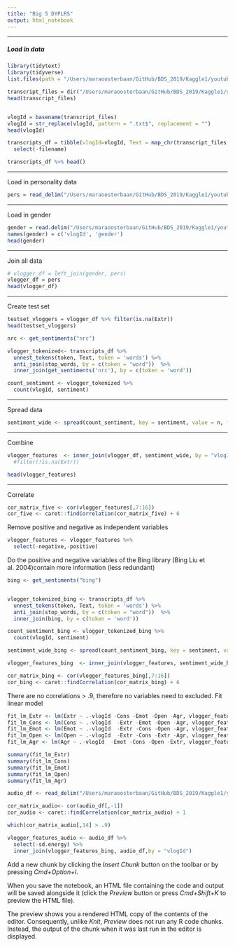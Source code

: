 ```yaml
---
title: "Big 5 DYPLRS"
output: html_notebook
---
```



******
##### Load in data

```r
library(tidytext)
library(tidyverse)
list.files(path = "/Users/maraoosterbaan/GitHub/BDS_2019/Kaggle1/youtube-personality/transcripts")

transcript_files = dir("/Users/maraoosterbaan/GitHub/BDS_2019/Kaggle1/youtube-personality/transcripts", full.names = TRUE) 
head(transcript_files)


vlogId = basename(transcript_files)
vlogId = str_replace(vlogId, pattern = ".txt$", replacement = "")
head(vlogId)

transcripts_df = tibble(vlogId=vlogId, Text = map_chr(transcript_files, ~ paste(readLines(.x), collapse = "\\n")), filename = transcript_files) %>% 
  select(-filename)

transcripts_df %>% head()

```

******
Load in personality data
```r
pers = read_delim("/Users/maraoosterbaan/GitHub/BDS_2019/Kaggle1/youtube-personality/YouTube-Personality-Personality_impression_scores_train.csv", " ")
```

******
Load in gender
```r
gender = read.delim("/Users/maraoosterbaan/GitHub/BDS_2019/Kaggle1/youtube-personality/YouTube-Personality-gender.csv", head=FALSE, sep=" ", skip = 2)
names(gender) = c('vlogId', 'gender')
head(gender)
```

******
Join all data
```r
# vlogger_df = left_join(gender, pers)
vlogger_df = pers
head(vlogger_df)
```

******
Create test set
```r
testset_vloggers = vlogger_df %>% filter(is.na(Extr))
head(testset_vloggers)
```
```r
nrc <- get_sentiments("nrc")

vlogger_tokenized<- transcripts_df %>% 
  unnest_tokens(token, Text, token = 'words') %>% 
  anti_join(stop_words, by = c(token = "word"))  %>% 
  inner_join(get_sentiments('nrc'), by = c(token = 'word')) 

count_sentiment <- vlogger_tokenized %>% 
  count(vlogId, sentiment)
```

******
Spread data

```r
sentiment_wide <- spread(count_sentiment, key = sentiment, value = n, fill = 0)

```

******
Combine
```r
vlogger_features  <- inner_join(vlogger_df, sentiment_wide, by = "vlogId")  #%>% 
  #filter(!is.na(Extr))

head(vlogger_features)
```


******
Correlate

```r

cor_matrix_five <- cor(vlogger_features[,7:16])
cor_five <- caret::findCorrelation(cor_matrix_five) + 6

```

Remove positive and negative as independent variables
```r
vlogger_features <- vlogger_features %>% 
  select(-negative,-positive)
```


Do the positive and negative variables of the  Bing library (Bing Liu et al. 2004)contain more information (less redundant)

```r
bing <- get_sentiments("bing")


vlogger_tokenized_bing <- transcripts_df %>% 
  unnest_tokens(token, Text, token = 'words') %>% 
  anti_join(stop_words, by = c(token = "word"))  %>% 
  inner_join(bing, by = c(token = 'word')) 

count_sentiment_bing <- vlogger_tokenized_bing %>% 
  count(vlogId, sentiment)

sentiment_wide_bing <- spread(count_sentiment_bing, key = sentiment, value = n, fill = 0)

vlogger_features_bing  <- inner_join(vlogger_features, sentiment_wide_bing, by = "vlogId")

cor_matrix_bing <- cor(vlogger_features_bing[,7:16])
cor_bing <- caret::findCorrelation(cor_matrix_bing) + 6


```

There are no correlations > .9, therefore no variables need to excluded.
Fit linear model

```r
fit_lm_Extr <- lm(Extr ~ .-vlogId -Cons -Emot -Open -Agr, vlogger_features_bing)
fit_lm_Cons <- lm(Cons ~ .-vlogId  -Extr -Emot -Open -Agr, vlogger_features_bing)
fit_lm_Emot <- lm(Emot ~ .-vlogId  -Extr -Cons -Open -Agr, vlogger_features_bing)
fit_lm_Open <- lm(Open ~ .-vlogId  -Extr -Cons -Extr -Agr, vlogger_features_bing)
fit_lm_Agr <- lm(Agr ~ .-vlogId  -Emot -Cons -Open -Extr, vlogger_features_bing)

summary(fit_lm_Extr)
summary(fit_lm_Cons)
summary(fit_lm_Emot)
summary(fit_lm_Open)
summary(fit_lm_Agr)
```
```r
audio_df <- read_delim("/Users/maraoosterbaan/GitHub/BDS_2019/Kaggle1/youtube-personality/YouTube-Personality-audiovisual_features.csv", delim = " ")

cor_matrix_audio<- cor(audio_df[,-1])
cor_audio <- caret::findCorrelation(cor_matrix_audio) + 1

which(cor_matrix_audio[,14] > .9)

vlogger_features_audio <- audio_df %>%  
  select(-sd.energy) %>% 
  inner_join(vlogger_features_bing, audio_df,by = "vlogId")

```
 
Add a new chunk by clicking the *Insert Chunk* button on the toolbar or by pressing *Cmd+Option+I*.

When you save the notebook, an HTML file containing the code and output will be saved alongside it (click the *Preview* button or press *Cmd+Shift+K* to preview the HTML file). 

The preview shows you a rendered HTML copy of the contents of the editor. Consequently, unlike *Knit*, *Preview* does not run any R code chunks. Instead, the output of the chunk when it was last run in the editor is displayed.

